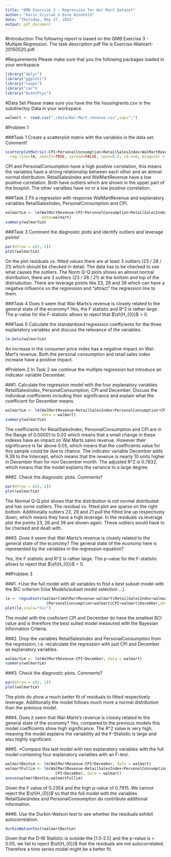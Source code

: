 ```yaml
---
title: "QMB Exercise 3 - Regression for Wal Mart Dataset"
author: "Karin Gryzlak & Dino Nienhold"
date: "Thursday, May 27, 2015"
output: pdf_document
---
```


#Introduction
The following report is based on the QMB Exercise 3 - Multiple Regression. The task description pdf file is Exercise-Walmart-20150520.pdf.

#Requirements
Please make sure that you the following packages loaded in your workspace.
```r
library("dplyr")
library("ggplot2")
library("leaps")
library("car")
library("QuantPsyc")
```

#Data Set
Please make sure you have the file housingrents.csv in the subdirectoy Data in your workspace.
```r
walmart <- read.csv("./data/Wal-Mart_revenue.csv",sep=";")
```

\pagebreak


#Problem 1

###Task 1
Create a scatterplot matrix with the variables in the data set. Comment!
```r
scatterplotMatrix(~CPI+PersonalConsumption+RetailSalesIndex+WalMartRevenue, 
  reg.line=lm, smooth=TRUE, spread=FALSE, span=0.5, id.n=0, diagonal = 'boxplot', data=walmart)
```
CPI and PersonalConsumption have a high positive correlation, this means the variables have a strong relationship between each other and an almost normal distribution.
RetailSalesIndex and WalMartRevenue have a low positive correlation. Both have outliers which are shown in the upper part of the boxplot. The other varialbes have no or a low positive correlation.

\pagebreak

###Task 2
Fit a regression with response WalMartRevenue and explanatory variables RetailSalesIndex,
PersonalConsumption and CPI.
```r
walmartLm <- lm(WalMartRevenue~CPI+PersonalConsumption+RetailSalesIndex, 
                data=walmart)
summary(walmartLm)
```

\pagebreak

###Task 3
Comment the diagnostic plots and identify outliers and leverage points!
```r
par(mfrow = c(2, 2))
plot(walmartLm)
```
On the plot residuals vs. fitted values there are at least 3 outliers (23 / 28 / 21) which should be checked in detail. The data has to be checked to see what causes the outliers. The Norm Q-Q plots shows an almost normal distribution, there are 3 outliers (23 / 28 / 21) at the bottom and top of the 
distriubution. There are leverage points like 23, 26 and 39 which can have a negative influence on the regression and "attract" the regression line to them.

###Task 4
Does it seem that Wal-Marts’s revenue is closely related to the general state of the economy?
Yes, the F statistic and R^2 is rather large. The p-value for the F-statistic allows to reject that $\sf{H_{0}}$ = 0.

\pagebreak

###Task 5
Calculate the standardised regression coefficients for the three explanatory variables and
discuss the relevance of the variables.
```r
lm.beta(walmartLm)
```
An increase in the consumer price index has a negative impact on Wal-Mart's revenue. Both the personal consumption and retail sales index increase have a positive impact.

#Problem 2
In Task 2 we continue the multiple regression but introduce an indicator variable December.

###1.
Calculate the regression model with the four explanatory variables RetailSalesIndex, PersonalConsumption, CPI and December. 
Discuss the individual coefficients including their significance and explain what the coefficient for December means.
```r
walmartLm <- lm(WalMartRevenue~RetailSalesIndex+PersonalConsumption+CPI+December, 
                data = walmart)
summary(walmartLm)
```
The coefficients for RetailSalesIndex, PersonalConsumption and CPI are in the Range of 0.00001 to 0.03 which means that a small change in these indexes have an impact on Wal Marts sales revenue. However their significance is far above 0.05, which means that the coefficients value for this sample could be due to chance. The indicator variable December adds 9.39 to the Intercept, which means that the revenue is nearly 10 units higher in December than for non December month.
The adjusted R^2 is 0.7832, which means that the model explains the variance to a large degree.

###2.
Check the diagnostic plots. Comments?
```r
par(mfrow = c(2, 2))
plot(walmartLm)
```
The Normal Q-Q plot shows that the distribution is not normal distributed and has some outliers.
The residual vs. fitted plot are sparse on the right bottom. Additionally outliers 23, 28 and 21 pull the fitted line up respectively down, which means they have a high leverage. In the residuals vs.leverage plot the points 23, 26 and 39 are shown again. These outliers would have to be checked and dealt with.

###3.
Does it seem that Wal-Marts’s revenue is closely related to the general state of the economy?
The general state of the economy here is represented by the variables in the regression
equation?

Yes, the F statistic and R^2 is rather large. The p-value for the F-statistic allows to reject that $\sf{H_{0}}$ = 0.

\pagebreak

##Problem 3

###1.
*Use the full model with all variables to find a best subset model with the BIC criterion
(Use Models/subset model selection ...).
```r
le <- regsubsets(walmart$WalMartRevenue~walmart$RetailSalesIndex+walmart
                  $PersonalConsumption+walmart$CPI+walmart$December,data=walmart)
plot(le,scale="bic")
```
The model with the coeficient CPI and December do have the smallest BCI value and is therefore the best suited model measured with the Bayesian Information Criteria.

###2.
Drop the variables RetailSalesIndex and PersonalConsumption from the regression, i.e. recalculate the regression with just CPI and December as explanatory variables.
```r
walmartLm <- lm(WalMartRevenue~CPI+December, data = walmart)
summary(walmartLm)
```

###3.
Check the diagnostic plots. Comments?
```r
par(mfrow = c(2, 2))
plot(walmartLm)
```
The plots do show a much better fit of residuals to fitted respectively leverage. Additionally the model follows much more a normal distribution than the previous model.

###4.
Does it seem that Wal-Marts’s revenue is closely related to the general state of the economy?
Yes, compared to the previous models this model coefficients show high significance. The R^2 value is very high, meaning the model explains the variability ad the F-Statistic is large and also highly significant.

###5.
*Compare this last model with two explanatory variables with the full model containing four
explanatory variables with an F-test.
```r
walmartBestLm <- lm(WalMartRevenue~CPI+December, data = walmart)
walmartFullLm <- lm(WalMartRevenue~RetailSalesIndex+PersonalConsumption+
                      CPI+December, data = walmart)
anova(walmartBestLm,walmartFullLm)
```
Given the F value of 0.2354 and the high p-value of 0.7915. We cannot reject the $\sf{H_{0}}$ so that the full model with the variables RetailSalesIndex and PersonalConsumption do contribute additional information.

###6.
Use the Durbin-Watson test to see whether the residuals exhibit autocorrelation.
```r
durbinWatsonTest(walmartBestLm)
```
Given that the D-W Statistic is outside the [1.5-2.5] and the p-value is < 0.05, we fail to reject $\sf{H_{0}}$ that the residuals are not autocorrelated. Therefore a time series model might be a better fit.
